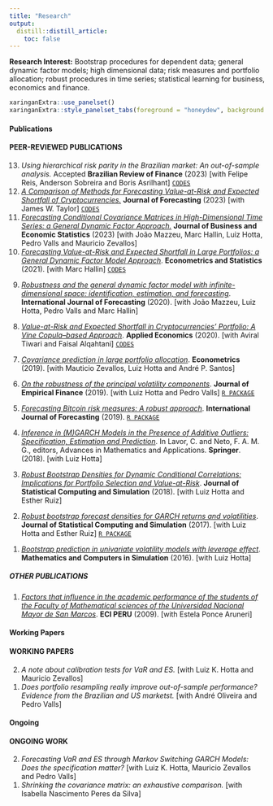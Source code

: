 ```yaml
---
title: "Research"
output:
  distill::distill_article:
    toc: false
---
```


**Research Interest:** Bootstrap procedures for dependent data; general dynamic factor models; high dimensional data; risk measures and portfolio allocation; robust procedures in time series; statistical learning for business, economics and finance.



```r
xaringanExtra::use_panelset()
xaringanExtra::style_panelset_tabs(foreground = "honeydew", background = "#0F2E3D")
```


::::: {.panelset}

::: {.panel}

#### Publications {.panel-name}

#### PEER-REVIEWED PUBLICATIONS

<ol reversed>

<li> *Using hierarchical risk parity in the Brazilian market: An out-of-sample analysis.*  Accepted **Brazilian Review of Finance** (2023) [with Felipe Reis, Anderson Sobreira and Boris Asrilhant] [`CODES`](https://github.com/felipereis150/BrazilianHRP) \medskip </li> 


<li> [*A Comparison of Methods for Forecasting Value-at-Risk and Expected Shortfall of Cryptocurrencies.*](https://onlinelibrary.wiley.com/doi/abs/10.1002/for.2929) **Journal of Forecasting** (2023) [with James W. Taylor] [`CODES`](https://github.com/ctruciosm/CryptoForeComb) \medskip </li>


<li> [*Forecasting Conditional Covariance Matrices in High-Dimensional Time Series: a General Dynamic Factor Approach.*](https://www.tandfonline.com/doi/abs/10.1080/07350015.2021.1996380?journalCode=ubes20) **Journal of Business and Economic Statistics** (2023) [with João Mazzeu, Marc Hallin, Luiz Hotta, Pedro Valls and Mauricio Zevallos] \medskip </li>



<li> [*Forecasting Value-at-Risk and Expected Shortfall in Large Portfolios: a General Dynamic Factor Model Approach*](https://www.sciencedirect.com/science/article/abs/pii/S2452306221000563). **Econometrics and Statistics** (2021). [with Marc Hallin]  [`CODES`](https://github.com/ctruciosm/GDFM-CHF-VaRES) </li> \medskip

<li> [*Robustness and the general dynamic factor model with infinite-dimensional space: identification, estimation, and forecasting*](https://www.sciencedirect.com/science/article/pii/S0169207020301540). **International Journal of Forecasting** (2020). [with João Mazzeu, Luiz Hotta, Pedro Valls and Marc Hallin]  </li> \medskip

<li> [*Value-at-Risk and Expected Shortfall in Cryptocurrencies’ Portfolio: A Vine Copula–based Approach*](https://www.tandfonline.com/doi/abs/10.1080/00036846.2019.1693023?journalCode=raec20). **Applied Economics** (2020). [with Aviral Tiwari and Faisal Alqahtani] [`CODES`](https://github.com/ctruciosm/CryptoCopVaRES) </li>  \medskip

<li> [*Covariance prediction in large portfolio allocation*](https://www.mdpi.com/2225-1146/7/2/19). **Econometrics** (2019). [with Mauticio Zevallos, Luiz Hotta and André P. Santos]  </li> \medskip

<li> [*On the robustness of the principal volatility components*](https://www.sciencedirect.com/science/article/abs/pii/S0927539819300386). **Journal of Empirical Finance** (2019). [with Luiz Hotta and Pedro Valls]  [`R PACKAGE`](https://github.com/ctruciosm/Robpvc) </li> \medskip

<li> [*Forecasting Bitcoin risk measures: A robust approach*](https://www.sciencedirect.com/science/article/abs/pii/S0169207019300184). **International Journal of Forecasting** (2019). [`R PACKAGE`](https://cran.r-project.org/package=RobGARCHBoot) </li> \medskip

<li> [*Inference in (M)GARCH Models in the Presence of Additive Outliers: Specification, Estimation and Prediction*](https://link.springer.com/chapter/10.1007/978-3-319-94015-1_8). In Lavor, C. and Neto, F. A. M. G., editors, Advances in Mathematics and Applications. **Springer**. (2018). [with Luiz Hotta] </li> \medskip

<li> [*Robust Bootstrap Densities for Dynamic Conditional Correlations: Implications for Portfolio Selection and Value-at-Risk*](https://www.tandfonline.com/doi/abs/10.1080/00949655.2018.1462811?journalCode=gscs20). **Journal of Statistical Computing and Simulation** (2018). [with Luiz Hotta and Esther Ruiz] </li> \medskip

<li> [*Robust bootstrap forecast densities for GARCH returns and volatilities*](https://www.tandfonline.com/doi/abs/10.1080/00949655.2017.1359601?journalCode=gscs20). **Journal of Statistical Computing and Simulation** (2017). [with Luiz Hotta and Esther Ruiz] [`R PACKAGE`](https://cran.r-project.org/package=RobGARCHBoot) </li> \medskip

<li> [*Bootstrap prediction in univariate volatility models with leverage effect*](https://www.sciencedirect.com/science/article/abs/pii/S03784754150013303). **Mathematics and Computers in Simulation** (2016). [with Luiz Hotta] </li> \medskip

</ol>

##### OTHER PUBLICATIONS

<ol reversed>

<li> [*Factors that influence in the academic performance of the students of the Faculty of Mathematical sciences of the Universidad Nacional Mayor de San Marcos*](https://140.82.11.112/index.php/ECIPERU/article/view/336/324). **ECI PERU** (2009). [with Estela Ponce Aruneri] </li> 

</ol>

:::

::: {.panel}

#### Working Papers {.panel-name}

#### WORKING PAPERS

<ol reversed>

<li> *A note about calibration tests for VaR and ES.* [with Luiz K. Hotta and Mauricio Zevallos] \medskip </li>

<li> *Does portfolio resampling really improve out-of-sample performance? Evidence from the Brazilian and US marketst.* [with André Oliveira and Pedro Valls]  \medskip </li>


</ol>

:::

::: {.panel}

#### Ongoing {.panel-name}

#### ONGOING WORK


<ol reversed>


<li> *Forecasting VaR and ES through Markov Switching GARCH Models: Does the specification matter?* [with Luiz K. Hotta, Mauricio Zevallos and Pedro Valls] \medskip </li>

<li> *Shrinking the covariance matrix: an exhaustive comparison.* [with Isabella Nascimento Peres da Silva] \medskip </li>



</ol>

:::


:::::

